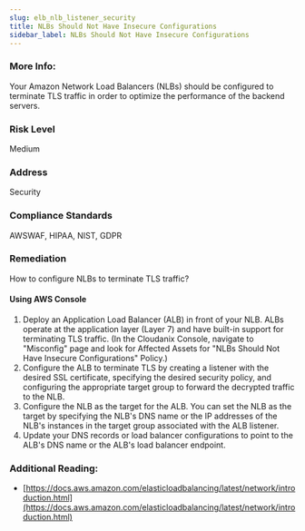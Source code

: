 ```yaml
---
slug: elb_nlb_listener_security
title: NLBs Should Not Have Insecure Configurations
sidebar_label: NLBs Should Not Have Insecure Configurations
---
```


### More Info:

Your Amazon Network Load Balancers (NLBs) should be configured to terminate TLS traffic in order to optimize the performance of the backend servers.

### Risk Level

Medium

### Address

Security

### Compliance Standards

AWSWAF, HIPAA, NIST, GDPR

### Remediation

How to configure NLBs to terminate TLS traffic?

#### Using AWS Console

1. Deploy an Application Load Balancer (ALB) in front of your NLB. ALBs operate at the application layer (Layer 7) and have built-in support for terminating TLS traffic.
    (In the Cloudanix Console, navigate to "Misconfig" page and look for Affected Assets for "NLBs Should Not Have Insecure Configurations" Policy.)
2. Configure the ALB to terminate TLS by creating a listener with the desired SSL certificate, specifying the desired security policy, and configuring the appropriate target group to forward the decrypted traffic to the NLB.
3. Configure the NLB as the target for the ALB. You can set the NLB as the target by specifying the NLB's DNS name or the IP addresses of the NLB's instances in the target group associated with the ALB listener.
4. Update your DNS records or load balancer configurations to point to the ALB's DNS name or the ALB's load balancer endpoint.

### Additional Reading:

- [https://docs.aws.amazon.com/elasticloadbalancing/latest/network/introduction.html](https://docs.aws.amazon.com/elasticloadbalancing/latest/network/introduction.html) 

